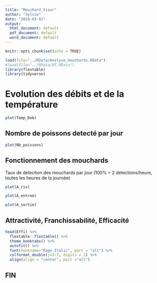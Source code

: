 ```yaml
---
title: "Mouchard_Viaur"
author: "Sylvie"
date: "2024-03-01"
output:
  html_document: default
  pdf_document: default
  word_document: default
---
```


```r
knitr::opts_chunk$set(echo = TRUE)
```

```r
load(file="../RData/Analyse_mouchards.RData")
#load(file="../RData/QT.RData")
library(flextable)
library(tidyverse)

```

# Evolution des débits et de la température


```r
plot(Temp_Deb)
```

## Nombre de poissons detecté par jour

```r
plot(Nb_poissons)
```


## Fonctionnement des mouchards

Taux de detection des mouchards par jour (100% = 2 detections/heure, toutes les heures de la journée)

```r
plot(A_riv)
```

```r
plot(A_entree)
```

```r
plot(A_sortie)
```



## Attractivité, Franchissabilité, Efficacité

```r
head(Effi) %>%
  flextable::flextable() %>% 
  theme_booktabs() %>% 
  autofit() %>% 
  font(fontname="Rage Italic", part = "all") %>% 
  colformat_double(j=5:7, digits = 2) %>% 
  align(align = "center", part ="all")
```



## FIN


